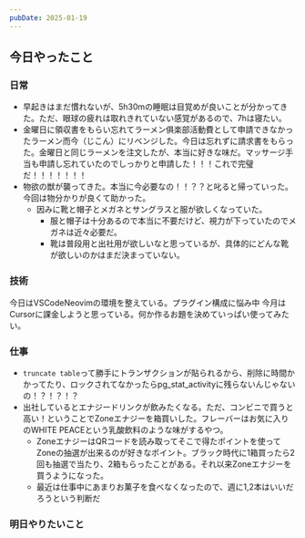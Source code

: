 ```yaml
---
pubDate: 2025-01-19
---
```



## 今日やったこと

### 日常

- 早起きはまだ慣れないが、5h30mの睡眠は目覚めが良いことが分かってきた。ただ、眼球の疲れは取れきれていない感覚があるので、7hは寝たい。
- 金曜日に領収書をもらい忘れてラーメン俱楽部活動費として申請できなかったラーメン而今（じこん）にリベンジした。今日は忘れずに請求書をもらった。金曜日と同じラーメンを注文したが、本当に好きな味だ。マッサージ手当も申請し忘れていたのでしっかりと申請した！！！これで完璧だ！！！！！！！
- 物欲の獣が襲ってきた。本当に今必要なの！！？？と叱ると帰っていった。今回は物分かりが良くて助かった。
	- 因みに靴と帽子とメガネとサングラスと服が欲しくなっていた。
		- 服と帽子は十分あるので本当に不要だけど、視力が下っていたのでメガネは近々必要だ。
		- 靴は普段用と出社用が欲しいなと思っているが、具体的にどんな靴が欲しいのかはまだ決まっていない。

### 技術

今日はVSCodeNeovimの環境を整えている。プラグイン構成に悩み中
今月はCursorに課金しようと思っている。何か作るお題を決めていっぱい使ってみたい。

### 仕事

- `truncate table`って勝手にトランザクションが貼られるから、削除に時間かかってたり、ロックされてなかったらpg_stat_activityに残らないんじゃないの！？！？！？
- 出社しているとエナジードリンクが飲みたくなる。ただ、コンビニで買うと高い！ということでZoneエナジーを箱買いした。フレーバーはお気に入りのWHITE PEACEという乳酸飲料のような味がするやつ。
	- ZoneエナジーはQRコードを読み取ってそこで得たポイントを使ってZoneの抽選が出来るのが好きなポイント。ブラック時代に1箱買ったら2回も抽選で当たり、2箱もらったことがある。それ以来Zoneエナジーを買うようになった。
	- 最近は仕事中にあまりお菓子を食べなくなったので、週に1,2本はいいだろうという判断だ


### 明日やりたいこと



